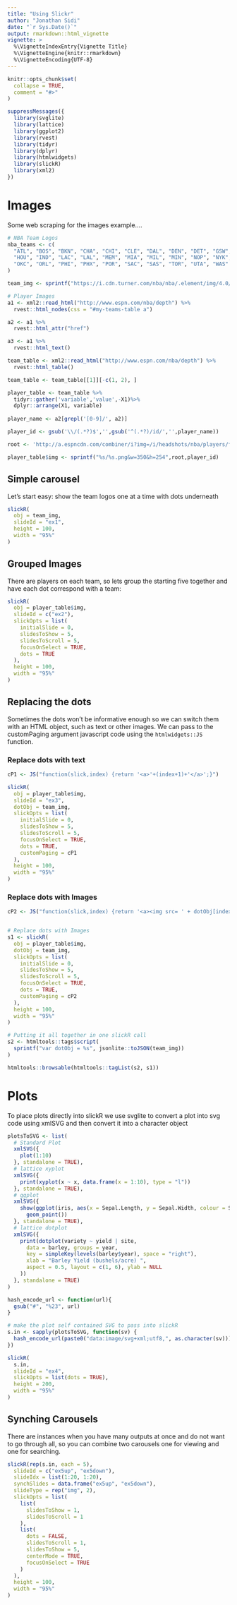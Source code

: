 ```yaml
---
title: "Using Slickr"
author: "Jonathan Sidi"
date: "`r Sys.Date()`"
output: rmarkdown::html_vignette
vignette: >
  %\VignetteIndexEntry{Vignette Title}
  %\VignetteEngine{knitr::rmarkdown}
  %\VignetteEncoding{UTF-8}
---
```


```r
knitr::opts_chunk$set(
  collapse = TRUE,
  comment = "#>"
)
```


```r
suppressMessages({
  library(svglite)
  library(lattice)
  library(ggplot2)
  library(rvest)
  library(tidyr)
  library(dplyr)
  library(htmlwidgets)
  library(slickR)
  library(xml2)
})
```

# Images

Some web scraping for the images example....
```r
# NBA Team Logos
nba_teams <- c(
  "ATL", "BOS", "BKN", "CHA", "CHI", "CLE", "DAL", "DEN", "DET", "GSW",
  "HOU", "IND", "LAC", "LAL", "MEM", "MIA", "MIL", "MIN", "NOP", "NYK",
  "OKC", "ORL", "PHI", "PHX", "POR", "SAC", "SAS", "TOR", "UTA", "WAS"
)

team_img <- sprintf("https://i.cdn.turner.com/nba/nba/.element/img/4.0/global/logos/512x512/bg.white/svg/%s.svg", nba_teams)

# Player Images
a1 <- xml2::read_html("http://www.espn.com/nba/depth") %>% 
  rvest::html_nodes(css = "#my-teams-table a")

a2 <- a1 %>%
  rvest::html_attr("href")

a3 <- a1 %>% 
  rvest::html_text()

team_table <- xml2::read_html("http://www.espn.com/nba/depth") %>% 
  rvest::html_table()

team_table <- team_table[[1]][-c(1, 2), ]

player_table <- team_table %>% 
  tidyr::gather('variable','value',-X1)%>%
  dplyr::arrange(X1, variable)
  
player_name <- a2[grepl('[0-9]/', a2)]

player_id <- gsub('\\/(.*?)$','',gsub('^(.*?)/id/','',player_name))

root <- 'http://a.espncdn.com/combiner/i?img=/i/headshots/nba/players/full'

player_table$img <- sprintf("%s/%s.png&w=350&h=254",root,player_id)
```

## Simple carousel
Let's start easy: show the team logos one at a time with dots underneath
```r

slickR(
  obj = team_img, 
  slideId = "ex1", 
  height = 100, 
  width = "95%"
)

```

## Grouped Images

There are players on each team, so lets group the starting five together and have each dot correspond with a team:

```r
slickR(
  obj = player_table$img,
  slideId = c("ex2"),
  slickOpts = list(
    initialSlide = 0,
    slidesToShow = 5,
    slidesToScroll = 5,
    focusOnSelect = TRUE,
    dots = TRUE
  ),
  height = 100,
  width = "95%"
)

```

## Replacing the dots

Sometimes the dots won't be informative enough so we can switch them with an HTML object, such as text or other images. We can pass to the customPaging argument javascript code using the `htmlwidgets::JS` function. 

### Replace dots with text

```r

cP1 <- JS("function(slick,index) {return '<a>'+(index+1)+'</a>';}")

slickR(
  obj = player_table$img,
  slideId = "ex3",
  dotObj = team_img,
  slickOpts = list(
    initialSlide = 0,
    slidesToShow = 5,
    slidesToScroll = 5,
    focusOnSelect = TRUE,
    dots = TRUE,
    customPaging = cP1
  ),
  height = 100,
  width = "95%"
)

```

### Replace dots with Images

```r

cP2 <- JS("function(slick,index) {return '<a><img src= ' + dotObj[index] + '  width=100% height=100%></a>';}")


# Replace dots with Images
s1 <- slickR(
  obj = player_table$img,
  dotObj = team_img,
  slickOpts = list(
    initialSlide = 0,
    slidesToShow = 5,
    slidesToScroll = 5,
    focusOnSelect = TRUE,
    dots = TRUE,
    customPaging = cP2
  ), 
  height = 100,
  width = "95%"
)

# Putting it all together in one slickR call
s2 <- htmltools::tags$script(
  sprintf("var dotObj = %s", jsonlite::toJSON(team_img))
)

htmltools::browsable(htmltools::tagList(s2, s1))
```

# Plots

To place plots directly into slickR we use svglite to convert a plot into svg code using xmlSVG and then convert it into a character object

```r
plotsToSVG <- list(
  # Standard Plot
  xmlSVG({
    plot(1:10)
  }, standalone = TRUE),
  # lattice xyplot
  xmlSVG({
    print(xyplot(x ~ x, data.frame(x = 1:10), type = "l"))
  }, standalone = TRUE),
  # ggplot
  xmlSVG({
    show(ggplot(iris, aes(x = Sepal.Length, y = Sepal.Width, colour = Species)) +
      geom_point())
  }, standalone = TRUE),
  # lattice dotplot
  xmlSVG({
    print(dotplot(variety ~ yield | site,
      data = barley, groups = year,
      key = simpleKey(levels(barley$year), space = "right"),
      xlab = "Barley Yield (bushels/acre) ",
      aspect = 0.5, layout = c(1, 6), ylab = NULL
    ))
  }, standalone = TRUE)
)

hash_encode_url <- function(url){
  gsub("#", "%23", url)
}

# make the plot self contained SVG to pass into slickR
s.in <- sapply(plotsToSVG, function(sv) {
  hash_encode_url(paste0("data:image/svg+xml;utf8,", as.character(sv)))
})
```  

```r
slickR(
  s.in, 
  slideId = "ex4", 
  slickOpts = list(dots = TRUE), 
  height = 200, 
  width = "95%"
)
```

## Synching Carousels

There are instances when you have many outputs at once and do not want to go through all, so you can combine two carousels one for viewing and one for searching.

```r
slickR(rep(s.in, each = 5),
  slideId = c("ex5up", "ex5down"),
  slideIdx = list(1:20, 1:20),
  synchSlides = data.frame("ex5up", "ex5down"),
  slideType = rep("img", 2),
  slickOpts = list(
    list(
      slidesToShow = 1, 
      slidesToScroll = 1
    ),
    list(
      dots = FALSE, 
      slidesToScroll = 1, 
      slidesToShow = 5,
      centerMode = TRUE, 
      focusOnSelect = TRUE
    )
  ),
  height = 100, 
  width = "95%"
)
```
